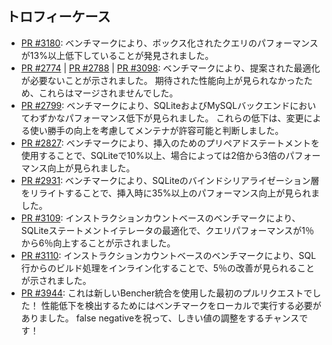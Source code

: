 ## トロフィーケース

- [PR #3180][pr 3180]: ベンチマークにより、ボックス化されたクエリのパフォーマンスが13%以上低下していることが発見されました。
- [PR #2774][pr 2774] | [PR #2788][pr 2788] | [PR #3098][pr 3098]: ベンチマークにより、提案された最適化が必要ないことが示されました。
期待された性能向上が見られなかったため、これらはマージされませんでした。
- [PR #2799][pr 2799]: ベンチマークにより、SQLiteおよびMySQLバックエンドにおいてわずかなパフォーマンス低下が見られました。
これらの低下は、変更による使い勝手の向上を考慮してメンテナが許容可能と判断しました。
- [PR #2827][pr 2827]: ベンチマークにより、挿入のためのプリペアドステートメントを使用することで、SQLiteで10%以上、場合によっては2倍から3倍のパフォーマンス向上が見られました。
- [PR #2931][pr 2931]: ベンチマークにより、SQLiteのバインドシリアライゼーション層をリライトすることで、挿入時に35%以上のパフォーマンス向上が見られました。
- [PR #3109][pr 3109]: インストラクションカウントベースのベンチマークにより、SQLiteステートメントイテレータの最適化で、クエリパフォーマンスが1％から6％向上することが示されました。
- [PR #3110][pr 3110]: インストラクションカウントベースのベンチマークにより、SQL行からのビルド処理をインライン化することで、5％の改善が見られることが示されました。
- [PR #3944][pr 3944]: これは新しいBencher統合を使用した最初のプルリクエストでした！
性能低下を検出するためにはベンチマークをローカルで実行する必要がありました。
false negativeを祝って、しきい値の調整をするチャンスです！

[pr 3180]: https://github.com/diesel-rs/diesel/pull/3180
[pr 2774]: https://github.com/diesel-rs/diesel/pull/2774
[pr 2788]: https://github.com/diesel-rs/diesel/pull/2788
[pr 3098]: https://github.com/diesel-rs/diesel/pull/3098
[pr 2799]: https://github.com/diesel-rs/diesel/pull/2799
[pr 2827]: https://github.com/diesel-rs/diesel/pull/2827
[pr 2931]: https://github.com/diesel-rs/diesel/pull/2931
[pr 3109]: https://github.com/diesel-rs/diesel/pull/3109
[pr 3110]: https://github.com/diesel-rs/diesel/pull/3110
[pr 3944]: https://github.com/diesel-rs/diesel/pull/3944